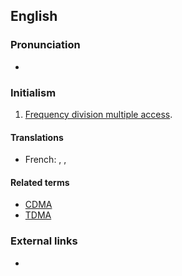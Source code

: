 ==English==

===Pronunciation===
* {{audio|en-us-FDMA.ogg|Audio (US)|lang=en}}

===Initialism===
{{rfc-header|Initialism}}
{{head|en|initialism}}

# [[frequency division multiple access#English|Frequency division multiple access]].

====Translations====
{{trans-top|Frequency division multiple access}}
* French: {{t|fr|FDMA}}, {{t|fr|AMFR}}, {{t|fr|accès multiple par répartition dans les fréquences}}
{{trans-mid}}
{{trans-bottom}}

====Related terms====
* [[CDMA]]
* [[TDMA]]

===External links===
* {{pedialite}}